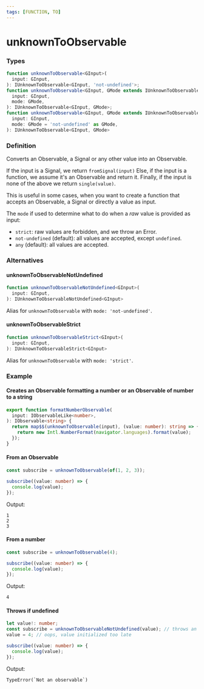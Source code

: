 ```yaml
---
tags: [FUNCTION, TO]
---
```


# unknownToObservable

### Types

```ts
function unknownToObservable<GInput>(
  input: GInput,
): IUnknownToObservable<GInput, 'not-undefined'>;
function unknownToObservable<GInput, GMode extends IUnknownToObservableMode>(
  input: GInput,
  mode: GMode,
): IUnknownToObservable<GInput, GMode>;
function unknownToObservable<GInput, GMode extends IUnknownToObservableMode>(
  input: GInput,
  mode: GMode = 'not-undefined' as GMode,
): IUnknownToObservable<GInput, GMode>
```

### Definition

Converts an Observable, a Signal or any other value into an Observable.

If the input is a Signal, we return `fromSignal(input)`
Else, if the input is a function, we assume it's an Observable and return it.
Finally, if the input is none of the above we return `single(value)`.

This is useful in some cases, when you want to create a function that accepts an Observable, a Signal or directly a value as input.

The `mode` if used to determine what to do when a *raw* value is provided as input:

- `strict`: raw values are forbidden, and we throw an Error.
- `not-undefined` (default): all values are accepted, except `undefined`.
- `any` (default): all values are accepted.

### Alternatives

#### unknownToObservableNotUndefined

```ts
function unknownToObservableNotUndefined<GInput>(
  input: GInput,
): IUnknownToObservableNotUndefined<GInput>
```

Alias for `unknownToObservable` with `mode: 'not-undefined'`.

#### unknownToObservableStrict

```ts
function unknownToObservableStrict<GInput>(
  input: GInput,
): IUnknownToObservableStrict<GInput>
```

Alias for `unknownToObservable` with `mode: 'strict'`.

### Example

#### Creates an Observable formatting a number or an Observable of number to a string

```ts
export function formatNumberObservable(
  input: IObservableLike<number>,
): IObservable<string> {
  return map$$(unknownToObservable(input), (value: number): string => {
    return new Intl.NumberFormat(navigator.languages).format(value);
  });
}
```


#### From an Observable

```ts
const subscribe = unknownToObservable(of(1, 2, 3));

subscribe((value: number) => {
  console.log(value);
});
```

Output:

```text
1
2
3
```

#### From a number

```ts
const subscribe = unknownToObservable(4);

subscribe((value: number) => {
  console.log(value);
});
```

Output:

```text
4
```

#### Throws if undefined

```ts
let value!: number;
const subscribe = unknownToObservableNotUndefined(value); // throws an error
value = 4; // oops, value initialized too late

subscribe((value: number) => {
  console.log(value);
});
```

Output:

```text
TypeError(`Not an observable`)
```
